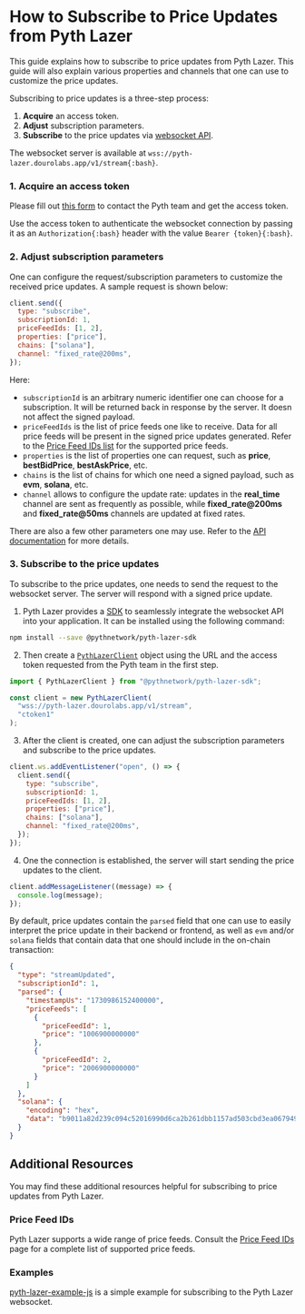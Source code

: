 
# How to Subscribe to Price Updates from Pyth Lazer

This guide explains how to subscribe to price updates from Pyth Lazer. This guide will also explain various properties and channels that one can use to customize the price updates.

Subscribing to price updates is a three-step process:

1. **Acquire** an access token.
2. **Adjust** subscription parameters.
3. **Subscribe** to the price updates via [websocket API](https://pyth-lazer.dourolabs.app/docs).

The websocket server is available at `wss://pyth-lazer.dourolabs.app/v1/stream{:bash}`.

<Steps>

### 1. Acquire an access token

Please fill out [this form](https://tally.so/r/nP2lG5) to contact the Pyth team and get the access token.

Use the access token to authenticate the websocket connection by passing it as an `Authorization{:bash}` header with the value `Bearer {token}{:bash}`.

### 2. Adjust subscription parameters

One can configure the request/subscription parameters to customize the received price updates. A sample request is shown below:

```js
client.send({
  type: "subscribe",
  subscriptionId: 1,
  priceFeedIds: [1, 2],
  properties: ["price"],
  chains: ["solana"],
  channel: "fixed_rate@200ms",
});
```

Here:

- `subscriptionId` is an arbitrary numeric identifier one can choose for a subscription. It will be returned back in response by the server. It doesn not affect the signed payload.
- `priceFeedIds` is the list of price feeds one like to receive. Data for all price feeds will be present in the signed price updates generated. Refer to the [Price Feed IDs list](../price-feeds-ids.mdx) for the supported price feeds.
- `properties` is the list of properties one can request, such as **price**, **bestBidPrice**, **bestAskPrice**, etc.
- `chains` is the list of chains for which one need a signed payload, such as **evm**, **solana**, etc.
- `channel` allows to configure the update rate: updates in the **real_time** channel are sent as frequently as possible, while **fixed_rate@200ms** and **fixed_rate@50ms** channels are updated at fixed rates.

There are also a few other parameters one may use. Refer to the [API documentation](https://pyth-lazer.dourolabs.app/docs) for more details.

### 3. Subscribe to the price updates

To subscribe to the price updates, one needs to send the request to the websocket server. The server will respond with a signed price update.

1. Pyth Lazer provides a [SDK](https://github.com/pyth-network/pyth-crosschain/tree/main/lazer/sdk/js) to seamlessly integrate the websocket API into your application.
   It can be installed using the following command:

```bash
npm install --save @pythnetwork/pyth-lazer-sdk
```

2. Then create a [`PythLazerClient`](https://github.com/pyth-network/pyth-crosschain/blob/main/lazer/sdk/js/src/client.ts#L32) object using the URL and the access token requested from the Pyth team in the first step.

```js
import { PythLazerClient } from "@pythnetwork/pyth-lazer-sdk";

const client = new PythLazerClient(
  "wss://pyth-lazer.dourolabs.app/v1/stream",
  "ctoken1"
);
```

3. After the client is created, one can adjust the subscription parameters and subscribe to the price updates.

```js
client.ws.addEventListener("open", () => {
  client.send({
    type: "subscribe",
    subscriptionId: 1,
    priceFeedIds: [1, 2],
    properties: ["price"],
    chains: ["solana"],
    channel: "fixed_rate@200ms",
  });
});
```

4. One the connection is established, the server will start sending the price updates to the client.

```js
client.addMessageListener((message) => {
  console.log(message);
});
```

By default, price updates contain the `parsed` field that one can use to easily interpret the price update in their backend or frontend, as well as `evm` and/or `solana` fields that contain data that one should include in the on-chain transaction:

```json
{
  "type": "streamUpdated",
  "subscriptionId": 1,
  "parsed": {
    "timestampUs": "1730986152400000",
    "priceFeeds": [
      {
        "priceFeedId": 1,
        "price": "1006900000000"
      },
      {
        "priceFeedId": 2,
        "price": "2006900000000"
      }
    ]
  },
  "solana": {
    "encoding": "hex",
    "data": "b9011a82d239c094c52016990d6ca2b261dbb1157ad503cbd3ea0679493316150cf3457624d19ec3f6e0a0e94373ab0971e39d939beda15cc02eb3c5454eb700f1f7310df65210bee4fcf5b1cee1e537fabcfd95010297653b94af04d454fc473e94834f2a0075d3c7938094b99e52260600030201000000010000b5ea6fea00000002000000010000c58f44d3010000"
  }
}
```

</Steps>

## Additional Resources

You may find these additional resources helpful for subscribing to price updates from Pyth Lazer.

### Price Feed IDs

Pyth Lazer supports a wide range of price feeds. Consult the [Price Feed IDs](../price-feeds-ids.mdx) page for a complete list of supported price feeds.

### Examples

[pyth-lazer-example-js](https://github.com/pyth-network/pyth-examples/tree/main/lazer/js) is a simple example for subscribing to the Pyth Lazer websocket.
